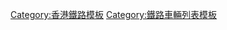 {{Navbox with collapsible groups
|name  =港鐵客運列車
|title = [[港鐵客運列車]]
|listclass = hlist
|liststyle = width:auto;

|group1 = 现役车辆
|list1 = {{navbox subgroup
  |groupstyle = min-width:9em;
  |group1 = 市區綫<br/>{{small|[[觀塘綫|觀]][[荃灣綫|荃]][[港島綫|島]][[將軍澳綫|將]]}}
  |group1style= border-right:5px solid;border-image:linear-gradient(to bottom, {{觀塘綫顏色}} 25%, {{荃灣綫顏色}} 25%, {{荃灣綫顏色}} 50%, {{港島綫顏色}} 50%, {{港島綫顏色}} 75%, {{將軍澳綫顏色}} 75%) 1;
  |list1 = 
* [[港鐵市區綫現代化列車|現代化列車]]
* [[港鐵市區綫韓製列車|韓製列車]]
* [[港鐵市區綫中國製列車|中國製列車]]
* [[港鐵市區綫願景列車|願景列車]]
  |group2 = 機場鐵路<br/>{{small|[[東涌綫]]、[[機場快綫 (香港)|機場快綫]]}}
  |group2style= border-right:5px solid;border-image:linear-gradient(to bottom, {{東涌綫顏色}} 50%, {{機場快綫顏色}} 50%) 1;
  |list2 = 
* [[港鐵機場鐵路列車|機場鐵路列車]]
* [[港鐵東涌綫韓製列車|韓製列車]]
* [[港鐵機場鐵路願景列車|{{gray|願景列車}}]]
  |group3= [[迪士尼綫]]
  |group3style= border-right:solid 5px {{迪士尼綫色彩}};
  |list3 = 
* [[港鐵迪士尼綫列車|現代化列車]]
  |group4= [[南港島綫]]
  |group4style= border-right:solid 5px {{南港島綫色彩}};
  |list4 = 
* [[港鐵南港島綫列車|中國製列車]]
  |group5 = [[東鐵綫]]
  |group5style= border-right:solid 5px {{東鐵綫色彩}};
  |list5 = 
* [[港鐵東鐵綫現代列車|現代列車]]
  |group6 = [[屯馬綫]]
  |group6style= border-right:solid 5px {{屯馬綫色彩}};
  |list6 =  
* [[港鐵近畿川崎列車|近畿川崎列車]]
* [[港鐵屯馬綫中國製列車|中國製列車]]
  |group7 = [[香港輕鐵|輕鐵]]
  |group7style= border-right:solid 5px {{輕鐵色彩}};
  |list7 = 
* [[輕鐵第一期列車|第一期列車]]
* [[輕鐵第二期列車|第二期列車]]
* [[輕鐵第三期列車|第三期列車]]
* [[輕鐵第四期列車|第四期列車]]
* [[輕鐵第五期列車|第五期列車]]
  |group8 = [[廣九直通車]]
  |group8style= border-right:solid 5px #824CA0
  |list8 = 
* [[瑞士联邦铁路Re460型电力机车#香港|Lok 2000]]
* [[九廣通|Ktt九廣通]]
  |group9 = [[廣深港高速鐵路香港段|高速鐵路]]
  |group9style= border-right:solid 5px {{港鐵顏色|高}}
  |list9 = 
* [[港鐵動感號高速電動列車|動感號高速電動列車]]
  }}

|group2 = 退役车辆
|list2 = {{navbox subgroup
  |groupstyle  =min-width:9em;
  |group1 = 市區綫<br/>{{small|[[觀塘綫|觀]][[荃灣綫|荃]][[港島綫|島]][[將軍澳綫|將]]}}
  |group1style= border-right:5px solid;border-image:linear-gradient(to bottom, {{觀塘綫顏色}} 25%, {{荃灣綫顏色}} 25%, {{荃灣綫顏色}} 50%, {{港島綫顏色}} 50%, {{港島綫顏色}} 75%, {{將軍澳綫顏色}} 75%) 1;
  |list1 = 
  |group2 = 機場鐵路<br/>{{small|[[東涌綫]]、[[機場快綫 (香港)|機場快綫]]}}
  |group2style= border-right:5px solid;border-image:linear-gradient(to bottom, {{東涌綫顏色}} 50%, {{機場快綫顏色}} 50%) 1;
  |list2 = 
  |group3= [[迪士尼綫]]
  |group3style= border-right:solid 5px {{迪士尼綫色彩}};
  |list3 = 
  |group4= [[南港島綫]]
  |group4style= border-right:solid 5px {{南港島綫色彩}};
  |list4 = 
  |group5 = [[東鐵綫]]
  |group5style= border-right:solid 5px {{東鐵綫色彩}};
  |list5 = 
* [[港鐵中期翻新列車|中期翻新列車]]
  |group6 = [[屯馬綫]]
  |group6style= border-right:solid 5px {{屯馬綫色彩}};
  |list6 =  
  |group7 = [[香港輕鐵|輕鐵]]
  |group7style= border-right:solid 5px {{輕鐵色彩}};
  |list7 = 
  |group8 = [[廣九直通車]]
  |group8style= border-right:solid 5px #824CA0
  |list8 = 
  |group9 = [[廣深港高速鐵路香港段|高速鐵路]]
  |group9style= border-right:solid 5px {{港鐵顏色|高}}
  |list9 = 
  }}

|below = {{color|grey|灰色}}（如有者）代表有關路線尚未通車或有關列車尚未抵港。
}}<noinclude>
[[Category:香港鐵路模板]]
[[Category:鐵路車輛列表模板]]
</noinclude>
